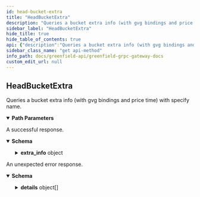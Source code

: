 ```yaml
---
id: head-bucket-extra
title: "HeadBucketExtra"
description: "Queries a bucket extra info (with gvg bindings and price time) with specify name."
sidebar_label: "HeadBucketExtra"
hide_title: true
hide_table_of_contents: true
api: {"description":"Queries a bucket extra info (with gvg bindings and price time) with specify name.","operationId":"HeadBucketExtra","responses":{"200":{"description":"A successful response.","content":{"*/*":{"schema":{"type":"object","properties":{"extra_info":{"type":"object","properties":{"price_time":{"type":"string","format":"int64","title":"the time of the payment price, used to calculate the charge rate of the bucket"},"total_charge_size":{"type":"string","format":"uint64","title":"the total size of the objects in the bucket, used to calculate the charge rate of the bucket"},"local_virtual_groups":{"type":"array","items":{"type":"object","properties":{"id":{"type":"integer","format":"int64","description":"id is the identifier of the local virtual group."},"global_virtual_group_id":{"type":"integer","format":"int64","description":"global_virtual_group_id is the identifier of the global virtual group."},"stored_size":{"type":"string","format":"uint64","description":"stored_size is the size of the stored data in the local virtual group."},"total_charge_size":{"type":"string","format":"uint64","title":"total_charge_size is the total charged size of the objects in the LVG.\nNotice that the minimum unit of charge is 128K"}},"description":"Local virtual group(LVG) uniquely associated with a global virtual group.\nEach bucket maintains a mapping from local virtual group to global virtual group\nEach local virtual group is associated with a unique virtual payment account,\nwhere all object fees are streamed to."},"description":"local_virtual_groups contains all the lvg of this bucket."},"next_local_virtual_group_id":{"type":"integer","format":"int64","title":"next_local_virtual_group_id store the next id used by local virtual group"}}}}}}}},"default":{"description":"An unexpected error response.","content":{"*/*":{"schema":{"type":"object","properties":{"error":{"type":"string"},"code":{"type":"integer","format":"int32"},"message":{"type":"string"},"details":{"type":"array","items":{"type":"object","properties":{"type_url":{"type":"string"},"value":{"type":"string","format":"byte"}}}}}}}}}},"parameters":[{"name":"bucket_name","in":"path","required":true,"schema":{"type":"string"}}],"tags":["Storage"],"method":"get","path":"/greenfield/storage/head_bucket_extra/{bucket_name}","servers":[{"url":"https://greenfield-chain.bnbchain.org","description":"Mainnet RPC (uses live data)"},{"url":"https://gnfd-testnet-fullnode-tendermint-us.bnbchain.org","description":"Testnet RPC (uses test data)"}],"info":{"title":"Greenfield - gRPC Gateway docs","description":"A REST interface for state queries","version":"1.0.0"},"postman":{"name":"HeadBucketExtra","description":{"content":"Queries a bucket extra info (with gvg bindings and price time) with specify name.","type":"text/plain"},"url":{"path":["greenfield","storage","head_bucket_extra",":bucket_name"],"host":["{{baseUrl}}"],"query":[],"variable":[{"disabled":false,"description":{"content":"(Required) ","type":"text/plain"},"type":"any","value":"","key":"bucket_name"}]},"header":[{"key":"Accept","value":"*/*"}],"method":"GET"}}
sidebar_class_name: "get api-method"
info_path: docs/greenfield-api/greenfield-grpc-gateway-docs
custom_edit_url: null
---
```



## HeadBucketExtra



Queries a bucket extra info (with gvg bindings and price time) with specify name.

<details style={{"marginBottom":"1rem"}} data-collapsed={false} open={true}><summary style={{}}><strong>Path Parameters</strong></summary><div><ul><ParamsItem className={"paramsItem"} param={{"name":"bucket_name","in":"path","required":true,"schema":{"type":"string"}}}></ParamsItem></ul></div></details><div><ApiTabs><TabItem label={"200"} value={"200"}><div>

A successful response.

</div><div><MimeTabs schemaType={"response"}><TabItem label={"*/*"} value={"*/*"}><SchemaTabs><TabItem label={"Schema"} value={"Schema"}><details style={{}} data-collapsed={false} open={true}><summary style={{"textAlign":"left"}}><strong>Schema</strong></summary><div style={{"textAlign":"left","marginLeft":"1rem"}}></div><ul style={{"marginLeft":"1rem"}}><SchemaItem collapsible={true} className={"schemaItem"}><details style={{}}><summary style={{}}><strong>extra_info</strong><span style={{"opacity":"0.6"}}> object</span></summary><div style={{"marginLeft":"1rem"}}><SchemaItem collapsible={false} name={"price_time"} required={false} schemaName={"int64"} qualifierMessage={undefined} schema={{"type":"string","format":"int64","title":"the time of the payment price, used to calculate the charge rate of the bucket"}}></SchemaItem><SchemaItem collapsible={false} name={"total_charge_size"} required={false} schemaName={"uint64"} qualifierMessage={undefined} schema={{"type":"string","format":"uint64","title":"the total size of the objects in the bucket, used to calculate the charge rate of the bucket"}}></SchemaItem><SchemaItem collapsible={true} className={"schemaItem"}><details style={{}}><summary style={{}}><strong>local_virtual_groups</strong><span style={{"opacity":"0.6"}}> object[]</span></summary><div style={{"marginLeft":"1rem"}}><div style={{"marginTop":".5rem","marginBottom":".5rem"}}>

local_virtual_groups contains all the lvg of this bucket.

</div><li><div style={{"fontSize":"var(--ifm-code-font-size)","opacity":"0.6","marginLeft":"-.5rem","paddingBottom":".5rem"}}>Array [</div></li><SchemaItem collapsible={false} name={"id"} required={false} schemaName={"int64"} qualifierMessage={undefined} schema={{"type":"integer","format":"int64","description":"id is the identifier of the local virtual group."}}></SchemaItem><SchemaItem collapsible={false} name={"global_virtual_group_id"} required={false} schemaName={"int64"} qualifierMessage={undefined} schema={{"type":"integer","format":"int64","description":"global_virtual_group_id is the identifier of the global virtual group."}}></SchemaItem><SchemaItem collapsible={false} name={"stored_size"} required={false} schemaName={"uint64"} qualifierMessage={undefined} schema={{"type":"string","format":"uint64","description":"stored_size is the size of the stored data in the local virtual group."}}></SchemaItem><SchemaItem collapsible={false} name={"total_charge_size"} required={false} schemaName={"uint64"} qualifierMessage={undefined} schema={{"type":"string","format":"uint64","title":"total_charge_size is the total charged size of the objects in the LVG.\nNotice that the minimum unit of charge is 128K"}}></SchemaItem><li><div style={{"fontSize":"var(--ifm-code-font-size)","opacity":"0.6","marginLeft":"-.5rem"}}>]</div></li></div></details></SchemaItem><SchemaItem collapsible={false} name={"next_local_virtual_group_id"} required={false} schemaName={"int64"} qualifierMessage={undefined} schema={{"type":"integer","format":"int64","title":"next_local_virtual_group_id store the next id used by local virtual group"}}></SchemaItem></div></details></SchemaItem></ul></details></TabItem><TabItem label={"Example (from schema)"} value={"Example (from schema)"}><ResponseSamples responseExample={"{\n  \"extra_info\": {\n    \"price_time\": \"string\",\n    \"total_charge_size\": \"string\",\n    \"local_virtual_groups\": [\n      {\n        \"id\": 0,\n        \"global_virtual_group_id\": 0,\n        \"stored_size\": \"string\",\n        \"total_charge_size\": \"string\"\n      }\n    ],\n    \"next_local_virtual_group_id\": 0\n  }\n}"} language={"json"}></ResponseSamples></TabItem></SchemaTabs></TabItem></MimeTabs></div></TabItem><TabItem label={"default"} value={"default"}><div>

An unexpected error response.

</div><div><MimeTabs schemaType={"response"}><TabItem label={"*/*"} value={"*/*"}><SchemaTabs><TabItem label={"Schema"} value={"Schema"}><details style={{}} data-collapsed={false} open={true}><summary style={{"textAlign":"left"}}><strong>Schema</strong></summary><div style={{"textAlign":"left","marginLeft":"1rem"}}></div><ul style={{"marginLeft":"1rem"}}><SchemaItem collapsible={false} name={"error"} required={false} schemaName={"string"} qualifierMessage={undefined} schema={{"type":"string"}}></SchemaItem><SchemaItem collapsible={false} name={"code"} required={false} schemaName={"int32"} qualifierMessage={undefined} schema={{"type":"integer","format":"int32"}}></SchemaItem><SchemaItem collapsible={false} name={"message"} required={false} schemaName={"string"} qualifierMessage={undefined} schema={{"type":"string"}}></SchemaItem><SchemaItem collapsible={true} className={"schemaItem"}><details style={{}}><summary style={{}}><strong>details</strong><span style={{"opacity":"0.6"}}> object[]</span></summary><div style={{"marginLeft":"1rem"}}><li><div style={{"fontSize":"var(--ifm-code-font-size)","opacity":"0.6","marginLeft":"-.5rem","paddingBottom":".5rem"}}>Array [</div></li><SchemaItem collapsible={false} name={"type_url"} required={false} schemaName={"string"} qualifierMessage={undefined} schema={{"type":"string"}}></SchemaItem><SchemaItem collapsible={false} name={"value"} required={false} schemaName={"byte"} qualifierMessage={undefined} schema={{"type":"string","format":"byte"}}></SchemaItem><li><div style={{"fontSize":"var(--ifm-code-font-size)","opacity":"0.6","marginLeft":"-.5rem"}}>]</div></li></div></details></SchemaItem></ul></details></TabItem><TabItem label={"Example (from schema)"} value={"Example (from schema)"}><ResponseSamples responseExample={"{\n  \"error\": \"string\",\n  \"code\": 0,\n  \"message\": \"string\",\n  \"details\": [\n    {\n      \"type_url\": \"string\",\n      \"value\": \"string\"\n    }\n  ]\n}"} language={"json"}></ResponseSamples></TabItem></SchemaTabs></TabItem></MimeTabs></div></TabItem></ApiTabs></div>
      